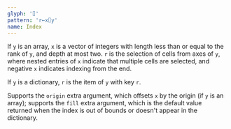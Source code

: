 ```yaml
---
glyph: '⌷'
pattern: 'r←x⌷y'
name: Index
---
```


If `y` is an array, `x` is a vector of integers with length less than or equal to the rank of `y`, and depth at most two. `r` is the selection of cells from axes of `y`, where nested entries of `x` indicate that multiple cells are selected, and negative `x` indicates indexing from the end.

If `y` is a dictionary, `r` is the item of `y` with key `r`.

Supports the `origin` extra argument, which offsets `x` by the origin (if `y` is an array); supports the `fill` extra argument, which is the default value returned when the index is out of bounds or doesn't appear in the dictionary.